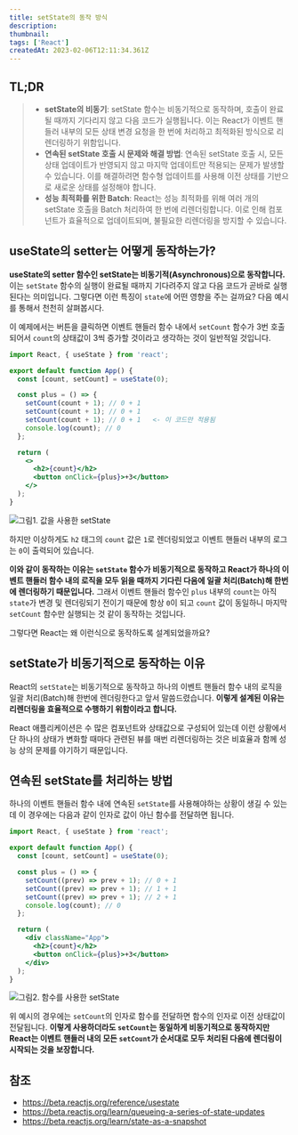 ```yaml
---
title: setState의 동작 방식
description:
thumbnail:
tags: ['React']
createdAt: 2023-02-06T12:11:34.361Z
---
```


## TL;DR

<Blockquote type="info">

- **setState의 비동기**: setState 함수는 비동기적으로 동작하며, 호출이 완료될 때까지 기다리지 않고 다음 코드가 실행됩니다. 이는 React가 이벤트 핸들러 내부의 모든 상태 변경 요청을 한 번에 처리하고 최적화된 방식으로 리렌더링하기 위함입니다.
- **연속된 setState 호출 시 문제와 해결 방법**: 연속된 setState 호출 시, 모든 상태 업데이트가 반영되지 않고 마지막 업데이트만 적용되는 문제가 발생할 수 있습니다. 이를 해결하려면 함수형 업데이트를 사용해 이전 상태를 기반으로 새로운 상태를 설정해야 합니다.
- **성능 최적화를 위한 Batch**: React는 성능 최적화를 위해 여러 개의 setState 호출을 Batch 처리하여 한 번에 리렌더링합니다. 이로 인해 컴포넌트가 효율적으로 업데이트되며, 불필요한 리렌더링을 방지할 수 있습니다.

</Blockquote>

## useState의 setter는 어떻게 동작하는가?

**useState의 setter 함수인 setState는 비동기적(Asynchronous)으로 동작합니다.** 이는 `setState` 함수의 실행이 완료될 때까지 기다려주지 않고 다음 코드가 곧바로 실행된다는 의미입니다. 그렇다면 이런 특징이 `state`에 어떤 영향을 주는 걸까요? 다음 예시를 통해서 천천히 살펴봅시다.

이 예제에서는 버튼을 클릭하면 이벤트 핸들러 함수 내에서 `setCount` 함수가 3번 호출되어서 `count`의 상태값이 3씩 증가할 것이라고 생각하는 것이 일반적일 것입니다.

```jsx
import React, { useState } from 'react';

export default function App() {
  const [count, setCount] = useState(0);

  const plus = () => {
    setCount(count + 1); // 0 + 1
    setCount(count + 1); // 0 + 1
    setCount(count + 1); // 0 + 1   <- 이 코드만 적용됨
    console.log(count); // 0
  };

  return (
    <>
      <h2>{count}</h2>
      <button onClick={plus}>+3</button>
    </>
  );
}
```

![그림1. 값을 사용한 setState](/assets/contents/react-set-state/1.png)

하지만 이상하게도 `h2` 태그의 `count` 값은 `1`로 렌더링되었고 이벤트 핸들러 내부의 로그는 `0`이 출력되어 있습니다.

**이와 같이 동작하는 이유는 `setState` 함수가 비동기적으로 동작하고 React가 하나의 이벤트 핸들러 함수 내의 로직을 모두 읽을 때까지 기다린 다음에 일괄 처리(Batch)해 한번에 렌더링하기 때문입니다.** 그래서 이벤트 핸들러 함수인 `plus` 내부의 `count`는 아직 `state`가 변경 및 렌더링되기 전이기 때문에 항상 `0`이 되고 `count` 값이 동일하니 마지막 `setCount` 함수만 실행되는 것 같이 동작하는 것입니다.

그렇다면 React는 왜 이런식으로 동작하도록 설계되었을까요?

## setState가 비동기적으로 동작하는 이유

React의 `setState`는 비동기적으로 동작하고 하나의 이벤트 핸들러 함수 내의 로직을 일괄 처리(Batch)해 한번에 렌더링한다고 앞서 말씀드렸습니다. **이렇게 설계된 이유는 리렌더링을 효율적으로 수행하기 위함이라고 합니다.**

React 애플리케이션은 수 많은 컴포넌트와 상태값으로 구성되어 있는데 이런 상황에서 단 하나의 상태가 변화할 때마다 관련된 뷰를 매번 리렌더링하는 것은 비효율과 함께 성능 상의 문제를 야기하기 때문입니다.

## 연속된 setState를 처리하는 방법

하나의 이벤트 핸들러 함수 내에 연속된 `setState`를 사용해야하는 상황이 생길 수 있는데 이 경우에는 다음과 같이 인자로 값이 아닌 함수를 전달하면 됩니다.

```jsx hl:{7-9}
import React, { useState } from 'react';

export default function App() {
  const [count, setCount] = useState(0);

  const plus = () => {
    setCount((prev) => prev + 1); // 0 + 1
    setCount((prev) => prev + 1); // 1 + 1
    setCount((prev) => prev + 1); // 2 + 1
    console.log(count); // 0
  };

  return (
    <div className="App">
      <h2>{count}</h2>
      <button onClick={plus}>+3</button>
    </div>
  );
}
```

![그림2. 함수를 사용한 setState](/assets/contents/react-set-state/2.png)

위 예시의 경우에는 `setCount`의 인자로 함수를 전달하면 함수의 인자로 이전 상태값이 전달됩니다. **이렇게 사용하더라도 `setCount`는 동일하게 비동기적으로 동작하지만 React는 이벤트 핸들러 내의 모든 `setCount`가 순서대로 모두 처리된 다음에 렌더링이 시작되는 것을 보장합니다.**

## 참조

- https://beta.reactjs.org/reference/usestate
- https://beta.reactjs.org/learn/queueing-a-series-of-state-updates
- https://beta.reactjs.org/learn/state-as-a-snapshot
